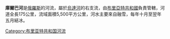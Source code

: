 '''庫爾巴河'''是[[俄羅斯|俄羅斯]]的河流，屬於[[烏達河_(布里亞特)|烏達河]]的右支流，由[[布里亞特共和國|布里亞特共和國]]負責管轄，河道全長175公里，流域面積5,500平方公里，河水主要來自融雪，每年十月至翌年五月結冰。

{{Russia-geo-stub}}
[[Category:布里亚特共和国河流|Category:布里亚特共和国河流]]